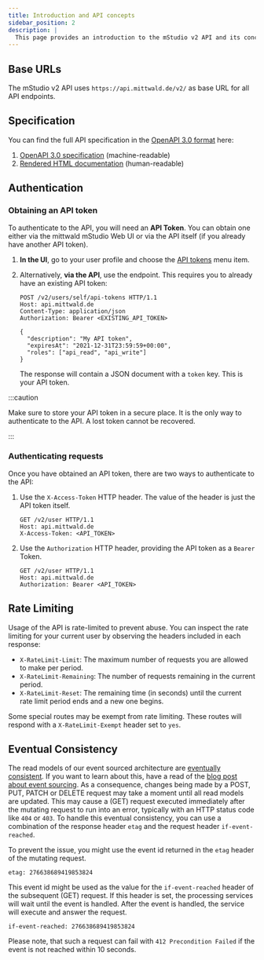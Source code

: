 ```yaml
---
title: Introduction and API concepts
sidebar_position: 2
description: |
  This page provides an introduction to the mStudio v2 API and its concepts.
---
```



## Base URLs

The mStudio v2 API uses `https://api.mittwald.de/v2/` as base URL for all API endpoints.

## Specification

You can find the full API specification in the [OpenAPI 3.0 format](https://spec.openapis.org/oas/v3.0.0) here:

1. [OpenAPI 3.0 specification](https://api.mittwald.de/openapi) (machine-readable)
2. [Rendered HTML documentation](../../reference) (human-readable)

## Authentication

### Obtaining an API token

To authenticate to the API, you will need an **API Token**. You can obtain one either via the mittwald mStudio Web UI or via the API itself (if you already have another API token).

1. **In the UI**, go to your user profile and choose the [API tokens](https://studio.mittwald.de/app/profile/api-tokens) menu item.
2. Alternatively, **via the API**, use the <OperationLink operation="user-create-api-token" /> endpoint. This requires you to already have an existing API token:

   ```http
   POST /v2/users/self/api-tokens HTTP/1.1
   Host: api.mittwald.de
   Content-Type: application/json
   Authorization: Bearer <EXISTING_API_TOKEN>

   {
     "description": "My API token",
     "expiresAt": "2021-12-31T23:59:59+00:00",
     "roles": ["api_read", "api_write"]
   }
   ```

   The response will contain a JSON document with a `token` key. This is your API token.

:::caution

Make sure to store your API token in a secure place. It is the only way to authenticate to the API. A lost token cannot be recovered.

:::

### Authenticating requests

Once you have obtained an API token, there are two ways to authenticate to the API:

1. Use the `X-Access-Token` HTTP header. The value of the header is just the API token itself.

   ```http {3}
   GET /v2/user HTTP/1.1
   Host: api.mittwald.de
   X-Access-Token: <API_TOKEN>
   ```

2. Use the `Authorization` HTTP header, providing the API token as a `Bearer` Token.

   ```http {3}
   GET /v2/user HTTP/1.1
   Host: api.mittwald.de
   Authorization: Bearer <API_TOKEN>
   ```

## Rate Limiting

Usage of the API is rate-limited to prevent abuse. You can inspect the rate limiting for your current user by observing the headers included in each response:

- `X-RateLimit-Limit`: The maximum number of requests you are allowed to make per period.
- `X-RateLimit-Remaining`: The number of requests remaining in the current period.
- `X-RateLimit-Reset`: The remaining time (in seconds) until the current rate limit period ends and a new one begins.

Some special routes may be exempt from rate limiting. These routes will respond with a `X-RateLimit-Exempt` header set to `yes`.

## Eventual Consistency

The read models of our event sourced architecture are [eventually consistent](https://en.wikipedia.org/wiki/Eventual_consistency). If you want to learn about this, have a read of the [blog post about event sourcing](https://www.mittwald.de/blog/webentwicklung-design/was-ist-eventsourcing). As a consequence, changes being made by a POST, PUT, PATCH or DELETE request may take a moment until all read models are updated. This may cause a (GET) request executed immediately after the mutating request to run into an error, typically with an HTTP status code like `404` or `403`. To handle this eventual consistency, you can use a combination of the response header `etag` and the request header `if-event-reached`.

To prevent the issue, you might use the event id returned in the `etag` header of the mutating request.

```
etag: 276638689419853824
```

This event id might be used as the value for the `if-event-reached` header of the subsequent (GET) request. If this header is set, the processing services will wait until the event is handled. After the event is handled, the service will execute and answer the request.

```
if-event-reached: 276638689419853824
```

Please note, that such a request can fail with `412 Precondition Failed` if the event is not reached within 10 seconds.
